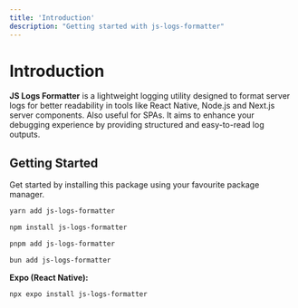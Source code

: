 ```yaml
---
title: 'Introduction'
description: "Getting started with js-logs-formatter"
---
```


# Introduction

**JS Logs Formatter** is a lightweight logging utility designed to format server logs for better readability in tools like React Native, Node.js and Next.js server components. Also useful for SPAs. It aims to enhance your debugging experience by providing structured and easy-to-read log outputs.

## Getting Started

Get started by installing this package using your favourite package manager.

```bash filename="yarn"
yarn add js-logs-formatter
```


```bash filename="npm"
npm install js-logs-formatter
```

```bash filename="pnpm"
pnpm add js-logs-formatter
```

```bash filename="bun"
bun add js-logs-formatter
```

**Expo (React Native):**

```bash filename="Terminal"
npx expo install js-logs-formatter
```
